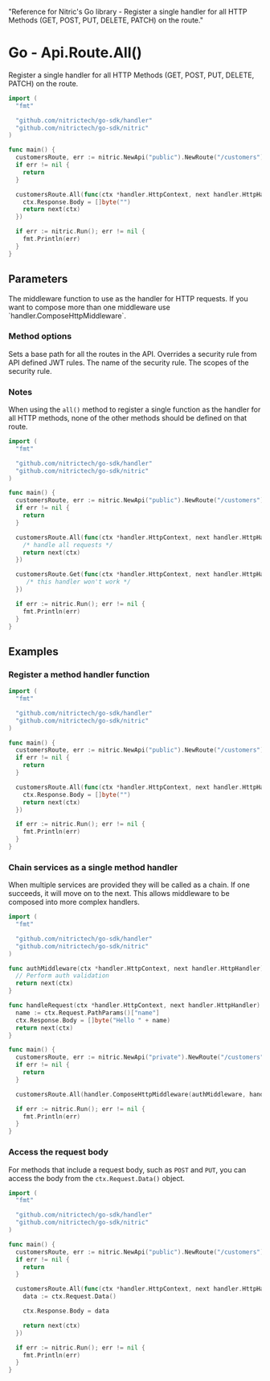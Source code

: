   "Reference for Nitric's Go library - Register a single handler for all HTTP Methods (GET, POST, PUT, DELETE, PATCH) on the route."

# Go - Api.Route.All()

Register a single handler for all HTTP Methods (GET, POST, PUT, DELETE, PATCH) on the route.

```go
import (
  "fmt"

  "github.com/nitrictech/go-sdk/handler"
  "github.com/nitrictech/go-sdk/nitric"
)

func main() {
  customersRoute, err := nitric.NewApi("public").NewRoute("/customers")
  if err != nil {
    return
  }

  customersRoute.All(func(ctx *handler.HttpContext, next handler.HttpHandler) (*handler.HttpContext, error) {
    ctx.Response.Body = []byte("")
    return next(ctx)
  })

  if err := nitric.Run(); err != nil {
    fmt.Println(err)
  }
}
```

## Parameters

<Properties>
  <Property name="middleware" required type="HttpMiddleware">
    The middleware function to use as the handler for HTTP requests. If you want
    to compose more than one middleware use `handler.ComposeHttpMiddleware`.
  </Property>
</Properties>

### Method options

<Properties>
  <Property name="WithNoMethodSecurity()" type="MethodOption">
    Sets a base path for all the routes in the API.
  </Property>
  <Property name="WithMethodSecurity()" type="MethodOption">
    Overrides a security rule from API defined JWT rules.
    <Properties nested>
      <Property name="name" required type="string">
        The name of the security rule.
      </Property>
      <Property name="scopes" required type="[]string">
        The scopes of the security rule.
      </Property>
    </Properties>
  </Property>
</Properties>

### Notes

When using the `all()` method to register a single function as the handler for all HTTP methods, none of the other methods should be defined on that route.

```go
import (
  "fmt"

  "github.com/nitrictech/go-sdk/handler"
  "github.com/nitrictech/go-sdk/nitric"
)

func main() {
  customersRoute, err := nitric.NewApi("public").NewRoute("/customers")
  if err != nil {
    return
  }

  customersRoute.All(func(ctx *handler.HttpContext, next handler.HttpHandler) (*handler.HttpContext, error) {
    /* handle all requests */
    return next(ctx)
  })

  customersRoute.Get(func(ctx *handler.HttpContext, next handler.HttpHandler) (*handler.HttpContext, error) {
     /* this handler won't work */
  })

  if err := nitric.Run(); err != nil {
    fmt.Println(err)
  }
}
```

## Examples

### Register a method handler function

```go
import (
  "fmt"

  "github.com/nitrictech/go-sdk/handler"
  "github.com/nitrictech/go-sdk/nitric"
)

func main() {
  customersRoute, err := nitric.NewApi("public").NewRoute("/customers")
  if err != nil {
    return
  }

  customersRoute.All(func(ctx *handler.HttpContext, next handler.HttpHandler) (*handler.HttpContext, error) {
    ctx.Response.Body = []byte("")
    return next(ctx)
  })

  if err := nitric.Run(); err != nil {
    fmt.Println(err)
  }
}
```

### Chain services as a single method handler

When multiple services are provided they will be called as a chain. If one succeeds, it will move on to the next. This allows middleware to be composed into more complex handlers.

```go
import (
  "fmt"

  "github.com/nitrictech/go-sdk/handler"
  "github.com/nitrictech/go-sdk/nitric"
)

func authMiddleware(ctx *handler.HttpContext, next handler.HttpHandler) (*handler.HttpContext, error) {
  // Perform auth validation
  return next(ctx)
}

func handleRequest(ctx *handler.HttpContext, next handler.HttpHandler) (*handler.HttpContext, error) {
  name := ctx.Request.PathParams()["name"]
  ctx.Response.Body = []byte("Hello " + name)
  return next(ctx)
}

func main() {
  customersRoute, err := nitric.NewApi("private").NewRoute("/customers")
  if err != nil {
    return
  }

  customersRoute.All(handler.ComposeHttpMiddleware(authMiddleware, handleRequest))

  if err := nitric.Run(); err != nil {
    fmt.Println(err)
  }
}
```

### Access the request body

For methods that include a request body, such as `POST` and `PUT`, you can access the body from the `ctx.Request.Data()` object.

```go
import (
  "fmt"

  "github.com/nitrictech/go-sdk/handler"
  "github.com/nitrictech/go-sdk/nitric"
)

func main() {
  customersRoute, err := nitric.NewApi("public").NewRoute("/customers")
  if err != nil {
    return
  }

  customersRoute.All(func(ctx *handler.HttpContext, next handler.HttpHandler) (*handler.HttpContext, error) {
    data := ctx.Request.Data()

    ctx.Response.Body = data

    return next(ctx)
  })

  if err := nitric.Run(); err != nil {
    fmt.Println(err)
  }
}
```
